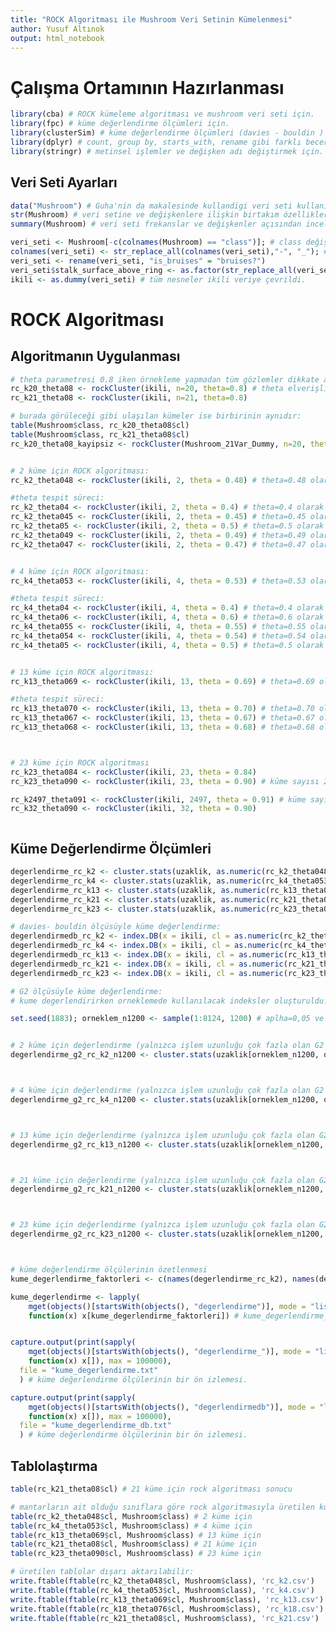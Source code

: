 ```yaml
---
title: "ROCK Algoritması ile Mushroom Veri Setinin Kümelenmesi"
author: Yusuf Altınok
output: html_notebook
---
```


# Çalışma Ortamının Hazırlanması
```r

library(cba) # ROCK kümeleme algoritması ve mushroom veri seti için.
library(fpc) # küme değerlendirme ölçümleri için.
library(clusterSim) # küme değerlendirme ölçümleri (davies - bouldin ) için.
library(dplyr) # count, group by, starts_with, rename gibi farklı beceriler için.
library(stringr) # metinsel işlemler ve değişken adı değiştirmek için.

```

## Veri Seti Ayarları
```r
data("Mushroom") # Guha'nin da makalesinde kullandigi veri seti kullanima alindi.
str(Mushroom) # veri setine ve değişkenlere ilişkin birtakım özellikler incelenebilir
summary(Mushroom) # veri seti frekanslar ve değişkenler açısından incelendi. stalk-root değişkeninde 2480 adet kayıp veri mevcut.

veri_seti <- Mushroom[-c(colnames(Mushroom) == "class")]; # class değişkeni veri setinden dışlandı.
colnames(veri_seti) <- str_replace_all(colnames(veri_seti),"-", "_"); # aynı zamanda, bir değişken adını bir R nesnesine verilmesinde sorun yaşattığı için, değişken adlarında yer alan eksi (-) işareti yerine alt çizgi işareti ile değiştirildi.
veri_seti <- rename(veri_seti, "is_bruises" = "bruises?")
veri_seti$stalk_surface_above_ring <- as.factor(str_replace_all(veri_seti$stalk_surface_above_ring, "ibrous", "fibrous")); veri_seti$stalk_surface_below_ring <- as.factor(str_replace_all(veri_seti$stalk_surface_below_ring, "ibrous", "fibrous")) # mushroom veri setinin stalk_surface_above_ring ve stalk_surface_below_ring değişkenlerindeki "ibrous" şeklindeki yazım hatası "fibrous" olarak düzeltildi ve veri setine eklendi.
ikili <- as.dummy(veri_seti) # tüm nesneler ikili veriye çevrildi.

```


# ROCK Algoritması
## Algoritmanın Uygulanması
```r

# theta parametresi 0.8 iken örnekleme yapmadan tüm gözlemler dikkate alınarak ROCK algoritması aşağıdaki gibi çalıştırılabilir. Guha'nın makalesinde paylaşılan sonuçlar da buna eşittir.
rc_k20_theta08 <- rockCluster(ikili, n=20, theta=0.8) # theta elverişli olmadığında küme sayısı theta'yi sağlamak adına 21 olarak gerçekleşti. k=21 olarak ayarlanan rc_k21_theta08 ile aynı sonuçları veriyor. 
rc_k21_theta08 <- rockCluster(ikili, n=21, theta=0.8)

# burada görüleceği gibi ulaşılan kümeler ise birbirinin aynıdır:
table(Mushroom$class, rc_k20_theta08$cl)
table(Mushroom$class, rc_k21_theta08$cl)
rc_k20_theta08_kayipsiz <- rockCluster(Mushroom_21Var_Dummy, n=20, theta = 0.8)


# 2 küme için ROCK algoritması:
rc_k2_theta048 <- rockCluster(ikili, 2, theta = 0.48) # theta=0.48 olarak ayarlandığında 2 kümeye ulaşıldı. en uygun

#theta tespit süreci:
rc_k2_theta04 <- rockCluster(ikili, 2, theta = 0.4) # theta=0.4 olarak ayarlandığında 2 kümeye ulaşıldı. theta parametresi yükseltilerek tekrar denenmeli.
rc_k2_theta045 <- rockCluster(ikili, 2, theta = 0.45) # theta=0.45 olarak ayarlandığında 2 kümeye ulaşıldı. theta parametresi yükseltilerek tekrar denenmeli.
rc_k2_theta05 <- rockCluster(ikili, 2, theta = 0.5) # theta=0.5 olarak ayarlandığında 3 kümeye ulaşıldı.
rc_k2_theta049 <- rockCluster(ikili, 2, theta = 0.49) # theta=0.49 olarak ayarlandığında 3 kümeye ulaşıldı.
rc_k2_theta047 <- rockCluster(ikili, 2, theta = 0.47) # theta=0.47 olarak ayarlandığında 2 kümeye ulaşıldı. 


# 4 küme için ROCK algoritması:
rc_k4_theta053 <- rockCluster(ikili, 4, theta = 0.53) # theta=0.53 olarak ayarlandığında 4 kümeye ulaşılabildi. en uygunu.

#theta tespit süreci:
rc_k4_theta04 <- rockCluster(ikili, 4, theta = 0.4) # theta=0.4 olarak ayarlandığında 4 kümeye ulaşılabildi fakat daha  yüksek benzerlik yakalayabilmek için parametre mümkün olan en yüksek seviyeye çekilecek.
rc_k4_theta06 <- rockCluster(ikili, 4, theta = 0.6) # theta=0.6 olarak ayarlandığında 7 kümeye ulaşıldığı için theta eşiğinin düşürülmesi gerekiyor.
rc_k4_theta055 <- rockCluster(ikili, 4, theta = 0.55) # theta=0.55 olarak ayarlandığında 5 kümeye ulaşıldı.
rc_k4_theta054 <- rockCluster(ikili, 4, theta = 0.54) # theta=0.54 olarak ayarlandığında 5 kümeye ulaşıldı.
rc_k4_theta05 <- rockCluster(ikili, 4, theta = 0.5) # theta=0.5 olarak ayarlandığında 4 kümeye ulaşılabildi.


# 13 küme için ROCK algoritması:
rc_k13_theta069 <- rockCluster(ikili, 13, theta = 0.69) # theta=0.69 olarak ayarlandığında 13 kümeye ulaşıldı. theta=0.65 olarak seçildi. en uygunu.

#theta tespit süreci:
rc_k13_theta070 <- rockCluster(ikili, 13, theta = 0.70) # theta=0.70 olarak ayarlandığında 16 kümeye ulaşılıyor.
rc_k13_theta067 <- rockCluster(ikili, 13, theta = 0.67) # theta=0.67 olarak ayarlandığında 13 kümeye ulaşılıyor.
rc_k13_theta068 <- rockCluster(ikili, 13, theta = 0.68) # theta=0.68 olarak ayarlandığında 13 kümeye ulaşılıyor.



# 23 küme için ROCK algoritması
rc_k23_theta084 <- rockCluster(ikili, 23, theta = 0.84)
rc_k23_theta090 <- rockCluster(ikili, 23, theta = 0.90) # küme sayısı 23 iken theta'nın alabileceği en büyük değer (virgülden sonraki 2 hane temel alındı.)

rc_k2497_theta091 <- rockCluster(ikili, 2497, theta = 0.91) # küme sayısı aşırı artarak 2497 kümeye ulaşıyor.
rc_k32_theta090 <- rockCluster(ikili, 32, theta = 0.90)



```
## Küme Değerlendirme Ölçümleri
```r

degerlendirme_rc_k2 <- cluster.stats(uzaklik, as.numeric(rc_k2_theta048$cl)) # k=2 için hesaplanan ölçüler
degerlendirme_rc_k4 <- cluster.stats(uzaklik, as.numeric(rc_k4_theta053$cl)) # k=4 için hesaplanan ölçüler
degerlendirme_rc_k13 <- cluster.stats(uzaklik, as.numeric(rc_k13_theta069$cl)) # k=10 için hesaplanan ölçüler
degerlendirme_rc_k21 <- cluster.stats(uzaklik, as.numeric(rc_k21_theta08$cl)) # k=21 için hesaplanan ölçüler
degerlendirme_rc_k23 <- cluster.stats(uzaklik, as.numeric(rc_k23_theta090$cl)) # k=23 için hesaplanan ölçüler

# davies- bouldin ölçüsüyle küme değerlendirme:
degerlendirmedb_rc_k2 <- index.DB(x = ikili, cl = as.numeric(rc_k2_theta048$cl))
degerlendirmedb_rc_k4 <- index.DB(x = ikili, cl = as.numeric(rc_k4_theta053$cl))
degerlendirmedb_rc_k13 <- index.DB(x = ikili, cl = as.numeric(rc_k13_theta069$cl))
degerlendirmedb_rc_k21 <- index.DB(x = ikili, cl = as.numeric(rc_k21_theta08$cl))
degerlendirmedb_rc_k23 <- index.DB(x = ikili, cl = as.numeric(rc_k23_theta090$cl))

# G2 ölçüsüyle küme değerlendirme:
# kume degerlendirirken orneklemede kullanılacak indeksler oluşturuldu. ilgili rassal indeksler set.seed() fonksiyonu ile sabitleştirilip her seferinde aynı sayılara erişilebilir.

set.seed(1883); orneklem_n1200 <- sample(1:8124, 1200) # aplha=0,05 ve d=+-0,03


# 2 küme için değerlendirme (yalnızca işlem uzunluğu çok fazla olan G2 indeksi için oluşturuldu):
degerlendirme_g2_rc_k2_n1200 <- cluster.stats(uzaklik[orneklem_n1200, orneklem_n1200], as.numeric(rc_k2_theta048$cl[orneklem_n1200]), G2 = TRUE) # k=2 ve n=1200 için hesaplanan G2 indeksi



# 4 küme için değerlendirme (yalnızca işlem uzunluğu çok fazla olan G2 indeksi için oluşturuldu):
degerlendirme_g2_rc_k4_n1200 <- cluster.stats(uzaklik[orneklem_n1200, orneklem_n1200], as.numeric(rc_k4_theta053$cl[orneklem_n1200]), G2 = TRUE) # k=4 ve n=1200 için hesaplanan G2 indeksi



# 13 küme için değerlendirme (yalnızca işlem uzunluğu çok fazla olan G2 indeksi için oluşturuldu):
degerlendirme_g2_rc_k13_n1200 <- cluster.stats(uzaklik[orneklem_n1200, orneklem_n1200], as.numeric(rc_k13_theta069$cl[orneklem_n1200]), G2 = TRUE) # k=13 ve n=1200 için hesaplanan G2 indeksi



# 21 küme için değerlendirme (yalnızca işlem uzunluğu çok fazla olan G2 indeksi için oluşturuldu):
degerlendirme_g2_rc_k21_n1200 <- cluster.stats(uzaklik[orneklem_n1200, orneklem_n1200], as.numeric(rc_k21_theta08$cl[orneklem_n1200]), G2 = TRUE) # k=21 ve n=1200 için hesaplanan G2 indeksi



# 23 küme için değerlendirme (yalnızca işlem uzunluğu çok fazla olan G2 indeksi için oluşturuldu):
degerlendirme_g2_rc_k23_n1200 <- cluster.stats(uzaklik[orneklem_n1200, orneklem_n1200], as.numeric(rc_k23_theta090$cl[orneklem_n1200]), G2 = TRUE) # k=23 ve n=1200 için hesaplanan G2 indeksi



# küme değerlendirme ölçülerinin özetlenmesi
kume_degerlendirme_faktorleri <- c(names(degerlendirme_rc_k2), names(degerlendirmedb_rc_k2)) # "kume_degerlendirme" fonksiyonu, oluşturulan kümeler değerlendirme ölçülerinin adını bir vektörde toplar.

kume_degerlendirme <- lapply(
    mget(objects()[startsWith(objects(), "degerlendirme")], mode = "list", envir = .GlobalEnv),
    function(x) x[kume_degerlendirme_faktorleri]) # kume_degerlendirme_faktorleri temel alınarak tüm kume degerlendirme ölçülerini kume_degerlendirme içerisinde birleştirir.


capture.output(print(sapply(
    mget(objects()[startsWith(objects(), "degerlendirme_")], mode = "list", envir = .GlobalEnv),
    function(x) x[]), max = 100000),
  file = "kume_degerlendirme.txt"
  ) # küme değerlendirme ölçülerinin bir ön izlemesi.

capture.output(print(sapply(
    mget(objects()[startsWith(objects(), "degerlendirmedb")], mode = "list", envir = .GlobalEnv),
    function(x) x[]), max = 100000),
  file = "kume_degerlendirme_db.txt"
  ) # küme değerlendirme ölçülerinin bir ön izlemesi.


```

## Tablolaştırma
```r

table(rc_k21_theta08$cl) # 21 küme için rock algoritması sonucu

# mantarların ait olduğu sınıflara göre rock algoritmasıyla üretilen kümeler:
table(rc_k2_theta048$cl, Mushroom$class) # 2 küme için 
table(rc_k4_theta053$cl, Mushroom$class) # 4 küme için
table(rc_k13_theta069$cl, Mushroom$class) # 13 küme için
table(rc_k21_theta08$cl, Mushroom$class) # 21 küme için
table(rc_k23_theta090$cl, Mushroom$class) # 23 küme için

# üretilen tablolar dışarı aktarılabilir:
write.ftable(ftable(rc_k2_theta048$cl, Mushroom$class), 'rc_k2.csv')
write.ftable(ftable(rc_k4_theta053$cl, Mushroom$class), 'rc_k4.csv')
write.ftable(ftable(rc_k13_theta069$cl, Mushroom$class), 'rc_k13.csv')
write.ftable(ftable(rc_k18_theta076$cl, Mushroom$class), 'rc_k18.csv')
write.ftable(ftable(rc_k21_theta08$cl, Mushroom$class), 'rc_k21.csv')

```





